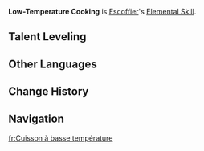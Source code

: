 {{Stub}}
{{Upcoming}}
{{Talent Infobox
|image         = Talent Low-Temperature Cooking.png
|character     = Escoffier
|type          = Elemental Skill
|info          = '''Cold Storage Mode'''<br>Tap to activate her Mek and it will follow the current active character and fire Frosty Parfaits at nearby opponent at intervals, dealing {{Color|Cryo DMG}}.<br><br>At the same time. Escoffier will summon a Surging Blade. dealing {{Color|Ousia}}-aligned {{Color|AoE Cryo DMG}}.<br><br>'''Off-the-Cuff Cookery Mode'''<br>Hold to activate her Mek and it will trigger the Passive Talent "[[Constant Off-the-Cuff Cookery]]."<br><br>The Cooking Mek placed on field can absorb elemental attacks. When the elemental energy hits a certain limit it can create wondrous and unique food!<br><br>You can only make a certain of dishes like this each week. The number of dishes you can make resets every Monday at 4:00 AM.
|CD            = 
|Duration      = 
|scale_att1    = 
|utility1      = 
}}
<!--{{Description}}-->
'''Low-Temperature Cooking''' is [[Escoffier]]'s [[Elemental Skill]].
<!--
==Gameplay Notes==
*
-->
<!--
==Advanced Properties==
{{Advanced Properties}}
--><!--
==Preview==
{{Preview
|file1    = Low-Temperature Cooking Cold Storage Mode Preview
|caption1 = Cold Storage Mode

|file2    = Low-Temperature Cooking Off-the-Cuff Cookery Mode Preview
|caption2 = Off-the-Cuff Cookery
}}
--><!--
==Attribute Scaling==
{{Talent Scaling}}
-->
==Talent Leveling==
{{Talent Upgrade|Escoffier}}
<!--
==Voice-Overs==
{{Talent VO}}
-->
==Other Languages==
{{Other Languages
|en      = Low-Temperature Cooking
|zhs     = 
|zhs_rm  = 
|zht     = 
|zht_rm  = 
|zh_tl   = 
|ja      = 
|ja_rm   = 
|ja_tl   = 
|ko      = 
|ko_rm   = 
|ko_tl   = 
|es      = 
|es_tl   = 
|fr      = 
|fr_tl   = 
|ru      = 
|ru_tl   = 
|th      = 
|th_rm   = 
|th_tl   = 
|vi      = 
|vi_tl   = 
|de      = 
|de_tl   = 
|id      = 
|id_tl   = 
|pt      = 
|pt_tl   = 
|tr      = 
|tr_tl   = 
|it      = 
|it_tl   = 
}}

==Change History==
{{Change History|5.6}}

==Navigation==
{{Talent Navbox|Escoffier}}

[[fr:Cuisson à basse température]]